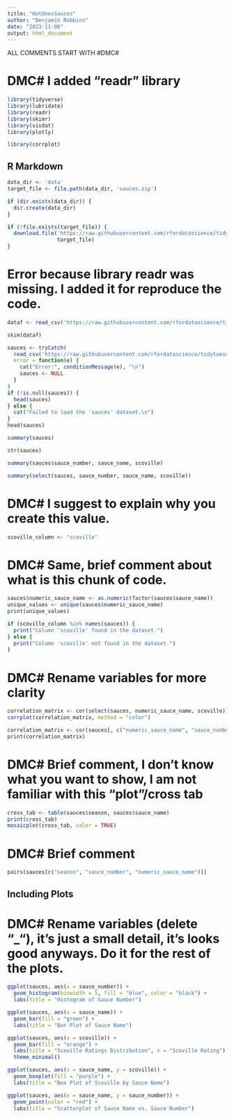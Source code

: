 ```yaml
---
title: "HotOnesSauces"
author: "Benjamin Robbins"
date: "2023-11-06"
output: html_document
---
```


ALL COMMENTS START WITH #DMC#

# DMC# I added "readr" library
```r
library(tidyverse)
library(lubridate)
library(readr)
library(skimr) 
library(visdat)
library(plotly)

library(corrplot)
```

## R Markdown

```r
data_dir <- 'data'
target_file <- file.path(data_dir, 'sauces.zip')

if (dir.exists(data_dir)) {
  dir.create(data_dir)
}

if (!file.exists(target_file)) {
  download.file('https://raw.githubusercontent.com/rfordatascience/tidytuesday/master/data/2023/2023-08-08/sauces.csv',
                target_file)
}
```

# Error because library readr was missing. I added it for reproduce the code.
```r
dataf <- read_csv('https://raw.githubusercontent.com/rfordatascience/tidytuesday/master/data/2023/2023-08-08/sauces.csv')
```

```r
skim(dataf)
```

```r
sauces <- tryCatch(
  read_csv('https://raw.githubusercontent.com/rfordatascience/tidytuesday/master/data/2023/2023-08-08/sauces.csv'),
  error = function(e) {
    cat("Error:", conditionMessage(e), "\n")
    sauces <- NULL
  }
)
if (!is.null(sauces)) {
  head(sauces)
} else {
  cat("Failed to load the 'sauces' dataset.\n")
}
head(sauces)
```

```r
summary(sauces)
```

```r
str(sauces)
```

```r
summary(sauces$sauce_number, sauce_name, scoville)
```

```r
summary(select(sauces, sauce_number, sauce_name, scoville))
```
# DMC# I suggest to explain why you create this value. 
```r
scoville_column <- "scoville"
```

# DMC# Same, brief comment about what is this chunk of code. 
```r
sauces$numeric_sauce_name <- as.numeric(factor(sauces$sauce_name))
unique_values <- unique(sauces$numeric_sauce_name)
print(unique_values)
```

```r
if (scoville_column %in% names(sauces)) {
  print("Column 'scoville' found in the dataset.")
} else {
  print("Column 'scoville' not found in the dataset.")
}
```

# DMC# Rename variables for more clarity
```r
correlation_matrix <- cor(select(sauces, numeric_sauce_name, scoville))
corrplot(correlation_matrix, method = "color")
```

```r
correlation_matrix <- cor(sauces[, c("numeric_sauce_name", "sauce_number")])
print(correlation_matrix)
```

# DMC# Brief comment, I don't know what you want to show, I am not familiar with this "plot"/cross tab
```r
cross_tab <- table(sauces$season, sauces$sauce_name)
print(cross_tab)
mosaicplot(cross_tab, color = TRUE)
```
# DMC# Brief comment
```r
pairs(sauces[c("season", "sauce_number", "numeric_sauce_name")])
```

## Including Plots

# DMC# Rename variables (delete "_"), it's just a small detail, it's looks good anyways. Do it for the rest of the plots. 
```r
ggplot(sauces, aes(x = sauce_number)) +
  geom_histogram(binwidth = 5, fill = "blue", color = "black") +
  labs(title = "Histogram of Sauce Number")
```

```r
ggplot(sauces, aes(x = sauce_name)) +
  geom_bar(fill = "green") +
  labs(title = "Bar Plot of Sauce Name")
```

```r
ggplot(sauces, aes(x = scoville)) +
  geom_bar(fill = "orange") +
  labs(title = "Scoville Ratings Distribution", x = "Scoville Rating") +
  theme_minimal()
```

```r
ggplot(sauces, aes(x = sauce_name, y = scoville)) +
  geom_boxplot(fill = "purple") +
  labs(title = "Box Plot of Scoville by Sauce Name")
```

```r
ggplot(sauces, aes(x = sauce_name, y = sauce_number)) +
  geom_point(color = "red") +
  labs(title = "Scatterplot of Sauce Name vs. Sauce Number")
```
